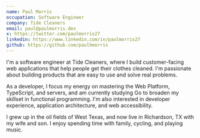 ```yaml
---
name: Paul Morris
occupation: Software Engineer
company: Tide Cleaners
email: paul@paulmorris.dev
x: https://twitter.com/paulmorris27
linkedin: https://www.linkedin.com/in/paulmorris27
github: https://github.com/paulhmorris
---
```


I'm a software engineer at Tide Cleaners, where I build customer-facing web applications that help people get their clothes cleaned. I'm passionate about building products that are easy to use and solve real problems.

As a developer, I focus my energy on mastering the Web Platform, TypeScript, and servers, and am currently studying Go to broaden my skillset in functional programming. I'm also interested in developer experience, application architecture, and web accessibility.

I grew up in the oil fields of West Texas, and now live in Richardson, TX with my wife and son. I enjoy spending time with family, cycling, and playing music.
